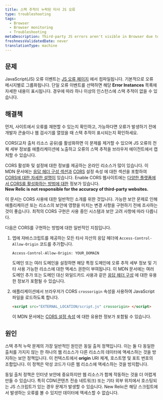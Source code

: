 ```yaml
---
title: 스택 추적이 누락된 타사 JS 오류
type: troubleshooting
tags:
  - Browser
  - Browser monitoring
  - Troubleshooting
metaDescription: Third-party JS errors aren't visible in Browser due to the same origin policy. Use cross-origin resource sharing (CORS) to solve this problem.
freshnessValidatedDate: never
translationType: machine
---
```


## 문제

JavaScript(JS) 오류 이벤트는 [<InlinePopover type="browser" />JS 오류 페이지](/docs/browser/new-relic-browser/browser-pro-features/javascript-errors-page-examining-errors-over-time) 에서 컴파일됩니다. 기본적으로 오류 메시지별로 그룹화됩니다. 단일 오류 이벤트를 선택하면 해당 <DNT>**Error Instances**</DNT> 목록에 자세한 내용이 표시됩니다. 경우에 따라 하나 이상의 인스턴스에 스택 추적이 없을 수 있습니다.

## 해결책

먼저, 사이트에서 오류를 재현할 수 있는지 확인하고, 가능하다면 오류가 발생하기 전에 개발자 콘솔이나 웹 검사기를 열었을 때 스택 추적이 표시되는지 확인하세요.

CORS(교차 출처 리소스 공유)를 활성화하면 이 문제를 제거할 수 있으며 JS 오류의 전체 세부 정보를 애플리케이션에 노출하고 오류의 스택 추적을 브라우저 에이전트에서 캡처할 수 있습니다.

CORS 활성화 및 설정에 대한 정보를 제공하는 온라인 리소스가 많이 있습니다. 이 MDN 문서에는 [응답 헤더 구성 섹션과](https://developer.mozilla.org/en-US/docs/Web/HTTP/CORS#The_HTTP_response_headers) [CORS](https://developer.mozilla.org/en-US/docs/Web/HTML/CORS_settings_attributes) 설정 속성 에 대한 섹션을 포함하여 [CORS에 대한 자세한 설명이](https://developer.mozilla.org/en-US/docs/Web/HTTP/CORS) 있습니다. Enable CORS 웹사이트에는 [다양한 플랫폼에서 CORS를 활성화하는 방법에 대한](http://enable-cors.org/server.html) 정보가 있습니다.\
<DNT>**New Relic is not responsible for the accuracy of third-party websites.**</DNT>

<Callout variant="caution">
  이 문서는 CORS 사용에 대한 일반적인 소개를 위한 것입니다. 가능한 보안 문제로 인해 애플리케이션 또는 리소스의 보안에 영향을 미치는 변경 사항을 구현하기 전에 조사하는 것이 좋습니다. 최적의 CORS 구현은 사용 중인 시스템과 보안 고려 사항에 따라 다릅니다.
</Callout>

다음은 CORS를 구현하는 방법에 대한 일반적인 지침입니다.

1. 앱에 자바스크립트를 제공하는 모든 타사 자산의 응답 헤더에 `Access-Control-Allow-Origin` 코드를 추가합니다.

   ```
   Access-Control-Allow-Origin: YOUR_DOMAIN
   ```

   도메인 또는 여러 도메인을 설정하면 해당 특정 도메인에 오류 추적 세부 정보 및 기타 사용 가능한 리소스에 대한 액세스 권한이 부여됩니다. 이 MDN 문서에는 여러 도메인 추가 또는 도메인 대신 와일드카드 사용과 같은 [응답 헤더 구성](https://developer.mozilla.org/en-US/docs/Web/HTTP/CORS#The_HTTP_response_headers) 에 대한 유용한 정보가 포함될 수 있습니다.

2. 애플리케이션에서 브라우저가 CORS `crossorigin` 속성을 사용하여 JavaScript 파일을 로드하도록 합니다.

   ```html
   <script src="EXTERNAL_LOCATION/script.js" crossorigin> </script>
   ```

   이 MDN 문서에는 [CORS 설정 속성](https://developer.mozilla.org/en-US/docs/Web/HTML/CORS_settings_attributes) 에 대한 유용한 정보가 포함될 수 있습니다.

## 원인

스택 추적 누락 문제의 가장 일반적인 원인은 동일 출처 정책입니다. 이는 둘 다 동일한 출처를 가지지 않는 한 하나의 웹 리소스가 다른 리소스의 데이터에 액세스하는 것을 방지하는 보안 정책입니다. 이 컨텍스트에서 <DNT>**origin**</DNT> URI 체계, 호스트명 및 포트 번호의 조합입니다. 이 정책은 악성 코드가 다른 웹 리소스에 액세스하는 것을 방지합니다.

동일 출처 정책은 인터넷 보안에 중요하지만 웹 리소스가 함께 작동하는 것을 더 어렵게 만들 수 있습니다. 특히 CDN(콘텐츠 전송 네트워크) 또는 기타 외부 위치에서 호스팅되는 JS 스크립트가 있는 경우 문제가 발생할 수 있습니다. New Relic은 해당 스크립트에서 발생하는 오류를 볼 수 있지만 데이터에 액세스할 수 없습니다.
